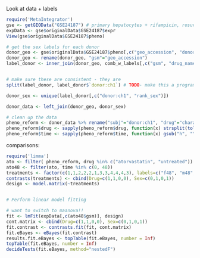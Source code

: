 
Look at data + labels
```r
require('MetaIntegrator')
gse <- getGEOData("GSE24187") # primary hepatocytes + rifampicin, rosuvastatin, and atorvastatin
expData <- gse$originalData$GSE24187$expr
View(gse$originalData$GSE24187$pheno)

# get the sex labels for each donor
donor_geo <- gse$originalData$GSE24187$pheno[,c("geo_accession", "donor:ch1", "characteristics_ch1.2", "characteristics_ch1.3")]
donor_geo <- rename(donor_geo, "gsm"="geo_accession")
label_donor <- inner_join(donor_geo, comb_w_labels[,c("gsm", "drug_name", "rank_sex", "toker_sex", "massir_sex")])


# make sure these are consistent - they are
split(label_donor, label_donor$`donor:ch1`) # TODO- make this a programmatic check!

donor_sex <- unique(label_donor[,c("donor:ch1", "rank_sex")])

donor_data <- left_join(donor_geo, donor_sex)

# clean up the data
pheno_reform <- donor_data %>% rename("subj"="donor:ch1", "drug"="characteristics_ch1.2", "time"="characteristics_ch1.3", "sex"="rank_sex") 
pheno_reform$drug <- sapply(pheno_reform$drug, function(x) strsplit(tolower(x), ": ")[[1]][[2]]) # remove prefix
pheno_reform$time <- sapply(pheno_reform$time, function(x) gsub("h", "", strsplit(tolower(x), ": ")[[1]][[2]])) # remove hr symbol + prefix

```

comparisons:

```r
require('limma')
ato <- filter( pheno_reform, drug %in% c("atorvastatin", "untreated"))
ato48 <- filter(ato, time %in% c(0, 48))
treatments <- factor(c(1,1,2,2,2,1,3,3,4,4,4,3), labels=c("f48", "m48", "f0", "m0"))
contrasts(treatments) <- cbind(Drug=c(1,1,0,0), Sex=c(0,1,0,1))
design <- model.matrix(~treatments)


# Perform linear model fitting 

# want to switch to maanova!!
fit <- lmFit(expData[,c(ato48$gsm)], design)
cont.matrix <- cbind(Drug=c(1,1,0,0), Sex=c(0,1,0,1))
fit.contrast <- contrasts.fit(fit, cont.matrix)
fit.eBayes <- eBayes(fit.contrast)
results.fit.eBayes <- topTable(fit.eBayes, number = Inf)
topTable(fit.eBayes, number = Inf)
decideTests(fit.eBayes, method="nestedF")

```



